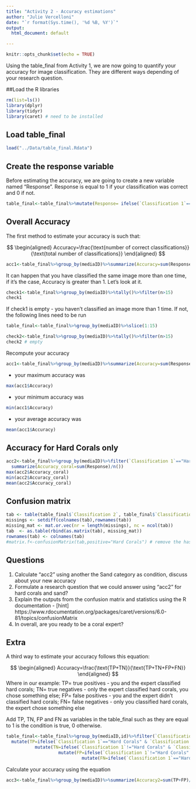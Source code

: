 ```yaml
---
title: "Activity 2 - Accuracy estimations"
author: "Julie Vercelloni"
date: "`r format(Sys.time(), '%d %B, %Y')`"
output:
  html_document: default

---
```


<style>
table, td, th {
 border: none;
 padding-left: 1em;
 padding-right: 1em;
 min-width: 50%;
 margin-left: auto;
 margin-right: auto;
 margin-top: 1em;
 margin-bottom: 1em;
}
</style>

```r
knitr::opts_chunk$set(echo = TRUE)
```

Using the table_final from Activity 1, we are now going to quantify your accuracy for image classification. They are different ways depending of your research question.   

##Load the R libraries

```r
rm(list=ls())
library(dplyr)
library(tidyr)
library(caret) # need to be installed 
```
## Load table_final 
```r
load("../Data/table_final.Rdata")
```

## Create the response variable  

Before estimating the accuracy, we are going to create a new variable named "Response". Response is equal to 1 if your classification was correct and 0 if not. 

```r
table_final<-table_final%>%mutate(Response= ifelse(`Classification 1`==`Classification 2`,1,0))
```

## Overall Accuracy

The first method to estimate your accuracy is such that: 

$$
\begin{aligned}
Accuracy=\frac{\text{number of correct classifications}}{\text{total number of classifications}}
\end{aligned}
$$

```r
acc1<-table_final%>%group_by(mediaID)%>%summarize(Accuracy=sum(Response)/15)
```

It can happen that you have classified the same image more than one time, if it's the case, Accuracy is greater than 1. Let's look at it. 

```r
check1<-table_final%>%group_by(mediaID)%>%tally()%>%filter(n>15)
check1
```
If check1 is empty - you haven't classified an image more than 1 time. If not, the following lines need to be run

```r
table_final<-table_final%>%group_by(mediaID)%>%slice(1:15)
```

```r
check2<-table_final%>%group_by(mediaID)%>%tally()%>%filter(n>15)
check2 # empty
```

Recompute your accuracy 
```r
acc1<-table_final%>%group_by(mediaID)%>%summarize(Accuracy=sum(Response)/15)
```

- your maximum accuracy was 
```r
max(acc1$Accuracy)
```
- your minimum accuracy was 
```r
min(acc1$Accuracy)
```

- your average accuracy was 
```r
mean(acc1$Accuracy)
```

## Accuracy for Hard Corals only 

```r
acc2<-table_final%>%group_by(mediaID)%>%filter(`Classification 1`=="Hard Corals")%>%
  summarize(Accuracy_coral=sum(Response)/n())
max(acc2$Accuracy_coral)
min(acc2$Accuracy_coral)
mean(acc2$Accuracy_coral)
```

## Confusion matrix 

```r
tab <- table(table_final$`Classification 2`, table_final$`Classification 1`)
missings <- setdiff(colnames(tab),rownames(tab))
missing_mat <- mat.or.vec(nr = length(missings), nc = ncol(tab))
tab  <- as.table(rbind(as.matrix(tab), missing_mat))
rownames(tab) <- colnames(tab)
#matrix.f<-confusionMatrix(tab,positive="Hard Corals") # remove the hash in front of matrix.f
```

## Questions
1. Calculate "acc2" using another the Sand category as condition, discuss about your new accuracy
2. Formulate a research question that we could answer using "acc2" for hard corals and sand? 
2. Explain the outputs from the confusion matrix and statistics using the R documentation - [hint] https://www.rdocumentation.org/packages/caret/versions/6.0-81/topics/confusionMatrix
3. In overall, are you ready to be a coral expert?  

## Extra 

A third way to estimate your accuracy follows this equation:

$$
\begin{aligned}
Accuracy=\frac{\text{TP+TN}}{\text{TP+TN+FP+FN}}
\end{aligned}
$$
Where in our example: 
TP= true positives - you and the expert classified hard corals; TN= true negatives - only the expert classified hard corals, you chose something else; FP= false positives - you and the expert didn't classified hard corals; FN= false negatives - only you classified hard corals, the expert chose something else

Add TP, TN, FP and FN as variables in the table_final such as they are equal to 1 is the condition is true, 0 otherwise. 
```r
table_final<-table_final%>%group_by(mediaID,id)%>%filter(`Classification 1`=="Hard Corals")%>%
  mutate(TP=ifelse(`Classification 1`=="Hard Corals" & `Classification 2`=="Hard Corals",1,0))%>%
           mutate(TN=ifelse(`Classification 1`!="Hard Corals" & `Classification 2`!="Hard Corals",1,0))%>%
                    mutate(FP=ifelse(`Classification 1`!="Hard Corals" & `Classification 2`=="Hard Corals",1,0))%>%  
                             mutate(FN=ifelse(`Classification 1`=="Hard Corals" & `Classification 2`!="Hard Corals",1,0))
```

Calculate your accuracy using the equation 
```r
acc3<-table_final%>%group_by(mediaID)%>%summarize(Accuracy2=sum(TP+FP)/sum(TP+TN+FP+FN))
```
